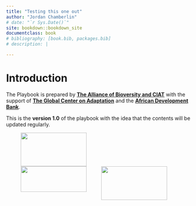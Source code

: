 ```yaml
--- 
title: "Testing this one out"
author: "Jordan Chamberlin"
# date: "`r Sys.Date()`"
site: bookdown::bookdown_site
documentclass: book
# bibliography: [book.bib, packages.bib]
# description: |

---
```


# Introduction {-}

The Playbook is prepared by [**The Alliance of Bioversity and CIAT**](https://alliancebioversityciat.org/) with the support of [**The Global Center on Adaptation**](https://gca.org/) and the [**African Development Bank**](https://www.afdb.org/en).

This is the **version 1.0** of the playbook with the idea that the contents will be updated regularly.

<a href="https://alliancebioversityciat.org/"><img src="abc_logo.png" width="180" height="92" align="left" hspace="40" /></a>

<a href="https://gca.org/"><img src="gca_logo.png" width="180" height="70" align="left" hspace="40" /></a>

<a href="https://afdb.org/en"><img src="afdb_logo.png" width="180" height="92" align="left" /></a>

